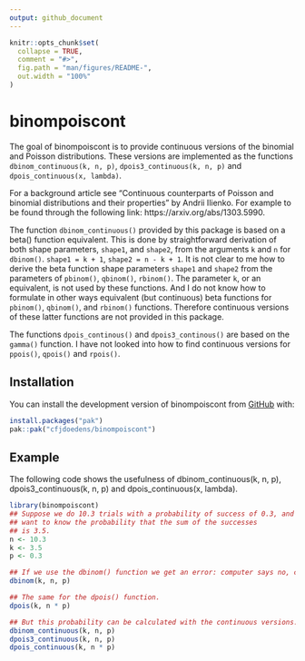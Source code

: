 ```yaml
---
output: github_document
---
```


<!-- README.md is generated from README.Rmd. Please edit that file -->

```r
knitr::opts_chunk$set(
  collapse = TRUE,
  comment = "#>",
  fig.path = "man/figures/README-",
  out.width = "100%"
)
```

# binompoiscont

<!-- badges: start -->
<!-- badges: end -->

The goal of binompoiscont is to provide continuous versions of the binomial and 
Poisson distributions. These versions are implemented as the functions
`dbinom_continuous(k, n, p)`, `dpois3_continuous(k, n, p)`
and `dpois_continuous(x, lambda)`.

For a background article see 
"Continuous counterparts of Poisson and binomial distributions and their properties"
by Andrii Ilienko.
For example to be found through the following link: https://arxiv.org/abs/1303.5990.

The function `dbinom_continuous()` provided by this package is based on a
beta() function equivalent.
This is done by straightforward derivation of both shape parameters, `shape1`, and `shape2`,
from the arguments `k` and `n` for `dbinom()`. `shape1 = k + 1`, `shape2 = n - k + 1`.
It is not clear to me how to derive
the beta function shape parameters `shape1` and `shape2` from the parameters of
`pbinom()`, `qbinom()`, `rbinom()`.
The parameter `k`, or an equivalent, is not used by these functions.
And I do not know how to formulate in other ways equivalent
(but continuous) beta functions for `pbinom()`, `qbinom()`, and `rbinom()`
functions. Therefore continuous versions
of these latter functions are not provided in this package.

The functions `dpois_continous()` and `dpois3_continous()` are based
on the `gamma()` function. I have not looked into how to find continuous
versions for `ppois()`, `qpois()` and `rpois()`. 

## Installation

You can install the development version of binompoiscont from [GitHub](https://github.com/) with:

``` r
install.packages("pak")
pak::pak("cfjdoedens/binompoiscont")
```

## Example

The following code shows the usefulness of dbinom_continuous(k, n, p), 
dpois3_continuous(k, n, p) and dpois_continuous(x, lambda).


```r
library(binompoiscont)
## Suppose we do 10.3 trials with a probability of success of 0.3, and we
## want to know the probability that the sum of the successes
## is 3.5.
n <- 10.3
k <- 3.5
p <- 0.3

## If we use the dbinom() function we get an error: computer says no, can't do this.
dbinom(k, n, p)

## The same for the dpois() function.
dpois(k, n * p)

## But this probability can be calculated with the continuous versions.
dbinom_continuous(k, n, p)
dpois3_continuous(k, n, p)
dpois_continuous(k, n * p)
```

